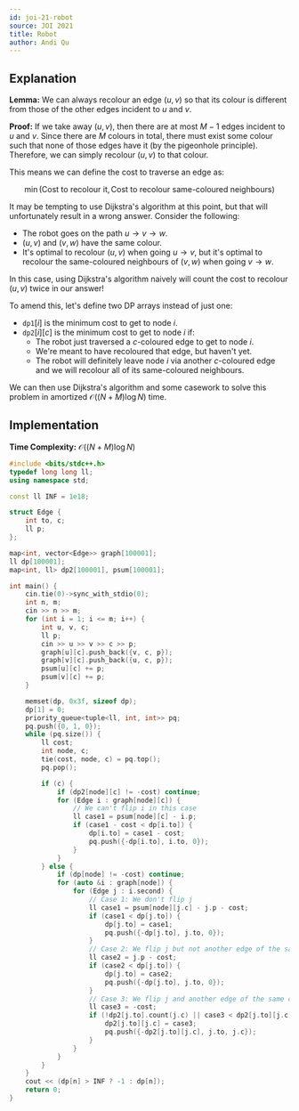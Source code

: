 ```yaml
---
id: joi-21-robot
source: JOI 2021
title: Robot
author: Andi Qu
---
```


## Explanation

**Lemma:** We can always recolour an edge $(u, v)$ so that its colour is
different from those of the other edges incident to $u$ and $v$.

**Proof:** If we take away $(u, v)$, then there are at most $M - 1$ edges
incident to $u$ and $v$. Since there are $M$ colours in total, there must exist
some colour such that none of those edges have it (by the pigeonhole principle).
Therefore, we can simply recolour $(u, v)$ to that colour.

This means we can define the cost to traverse an edge as:

$$
\min(\text{Cost to recolour it}, \text{Cost to recolour same-coloured neighbours})
$$

It may be tempting to use Dijkstra's algorithm at this point, but that will
unfortunately result in a wrong answer. Consider the following:

- The robot goes on the path $u \rightarrow v \rightarrow w$.
- $(u, v)$ and $(v, w)$ have the same colour.
- It's optimal to recolour $(u, v)$ when going $u \rightarrow v$, but it's
  optimal to recolour the same-coloured neighbours of $(v, w)$ when going
  $v \rightarrow w$.

In this case, using Dijkstra's algorithm naively will count the cost to recolour
$(u, v)$ twice in our answer!

To amend this, let's define two DP arrays instead of just one:

- $\texttt{dp1}[i]$ is the minimum cost to get to node $i$.
- $\texttt{dp2}[i][c]$ is the minimum cost to get to node $i$ if:
  - The robot just traversed a $c$-coloured edge to get to node $i$.
  - We're meant to have recoloured that edge, but haven't yet.
  - The robot will definitely leave node $i$ via another $c$-coloured edge and
    we will recolour all of its same-coloured neighbours.

We can then use Dijkstra's algorithm and some casework to solve this problem in
amortized $\mathcal O((N + M) \log N)$ time.

## Implementation

**Time Complexity:** $\mathcal O((N + M) \log N)$

<LanguageSection>
<CPPSection>

```cpp
#include <bits/stdc++.h>
typedef long long ll;
using namespace std;

const ll INF = 1e18;

struct Edge {
	int to, c;
	ll p;
};

map<int, vector<Edge>> graph[100001];
ll dp[100001];
map<int, ll> dp2[100001], psum[100001];

int main() {
	cin.tie(0)->sync_with_stdio(0);
	int n, m;
	cin >> n >> m;
	for (int i = 1; i <= m; i++) {
		int u, v, c;
		ll p;
		cin >> u >> v >> c >> p;
		graph[u][c].push_back({v, c, p});
		graph[v][c].push_back({u, c, p});
		psum[u][c] += p;
		psum[v][c] += p;
	}

	memset(dp, 0x3f, sizeof dp);
	dp[1] = 0;
	priority_queue<tuple<ll, int, int>> pq;
	pq.push({0, 1, 0});
	while (pq.size()) {
		ll cost;
		int node, c;
		tie(cost, node, c) = pq.top();
		pq.pop();

		if (c) {
			if (dp2[node][c] != -cost) continue;
			for (Edge i : graph[node][c]) {
				// We can't flip i in this case
				ll case1 = psum[node][c] - i.p;
				if (case1 - cost < dp[i.to]) {
					dp[i.to] = case1 - cost;
					pq.push({-dp[i.to], i.to, 0});
				}
			}
		} else {
			if (dp[node] != -cost) continue;
			for (auto &i : graph[node]) {
				for (Edge j : i.second) {
					// Case 1: We don't flip j
					ll case1 = psum[node][j.c] - j.p - cost;
					if (case1 < dp[j.to]) {
						dp[j.to] = case1;
						pq.push({-dp[j.to], j.to, 0});
					}
					// Case 2: We flip j but not another edge of the same colour
					ll case2 = j.p - cost;
					if (case2 < dp[j.to]) {
						dp[j.to] = case2;
						pq.push({-dp[j.to], j.to, 0});
					}
					// Case 3: We flip j and another edge of the same colour
					ll case3 = -cost;
					if (!dp2[j.to].count(j.c) || case3 < dp2[j.to][j.c]) {
						dp2[j.to][j.c] = case3;
						pq.push({-dp2[j.to][j.c], j.to, j.c});
					}
				}
			}
		}
	}
	cout << (dp[n] > INF ? -1 : dp[n]);
	return 0;
}
```

</CPPSection>
</LanguageSection>